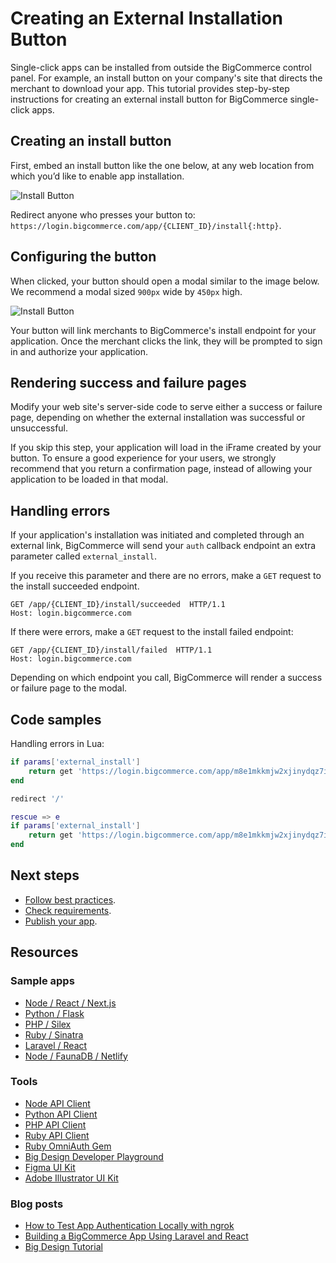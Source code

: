 # Creating an External Installation Button




Single-click apps can be installed from outside the BigCommerce control panel. For example, an install button on your company's site that directs the merchant to download your app. This tutorial provides step-by-step instructions for creating an external install button for BigCommerce single-click apps.


## Creating an install button

First, embed an install button like the one below, at any web location from which you’d like to enable app installation.

![Install Button](https://storage.googleapis.com/bigcommerce-production-dev-center/images/apps/apps-10-buttons-01.png "Install Button")

Redirect anyone who presses your button to: `https://login.bigcommerce.com/app/{CLIENT_ID}/install{:http}`.

## Configuring the button

When clicked, your button should open a modal similar to the image below. We recommend a modal sized `900px` wide by `450px` high.

![Install Button](https://storage.googleapis.com/bigcommerce-production-dev-center/images/apps/apps-10-buttons-02.png "Install Button")

Your button will link merchants to BigCommerce's install endpoint for your application. Once the merchant clicks the link, they will be prompted to sign in and authorize your application.

## Rendering success and failure pages

Modify your web site's server-side code to serve either a success or failure page, depending on whether the external installation was successful or unsuccessful.

If you skip this step, your application will load in the iFrame created by your button. To ensure a good experience for your users, we strongly recommend that you return a confirmation page, instead of allowing your application to be loaded in that modal.

## Handling errors

If your application's installation was initiated and completed through an external link, BigCommerce will send your `auth` callback endpoint an extra parameter called `external_install`.

If you receive this parameter and there are no errors, make a `GET` request to the install succeeded endpoint.


```http copy
GET /app/{CLIENT_ID}/install/succeeded  HTTP/1.1
Host: login.bigcommerce.com
```

If there were errors, make a `GET` request to the install failed endpoint:

```http copy
GET /app/{CLIENT_ID}/install/failed  HTTP/1.1
Host: login.bigcommerce.com
```

Depending on which endpoint you call, BigCommerce will render a success or failure page to the modal.

## Code samples

Handling errors in Lua:

```lua filename="Example: Lua error handling" showLineNumbers copy
if params['external_install']
    return get 'https://login.bigcommerce.com/app/m8e1mkkmjw2xjinydqz7ie05to1y2nk/install/succeeded'
end

redirect '/'

rescue => e
if params['external_install']
    return get 'https://login.bigcommerce.com/app/m8e1mkkmjw2xjinydqz7ie05to1y2nk/install/failed'
end
```

## Next steps
* [Follow best practices](/api-docs/apps/guid/best-practices).
* [Check requirements](/api-docs/apps/guide/requirements).
* [Publish your app](/api-docs/apps/guide/publish).

## Resources

### Sample apps
* [Node / React / Next.js](https://github.com/bigcommerce/sample-app-nodejs)
* [Python / Flask](https://github.com/bigcommerce/hello-world-app-python-flask)
* [PHP / Silex](https://github.com/bigcommerce/hello-world-app-php-silex)
* [Ruby / Sinatra](https://github.com/bigcommerce/hello-world-app-ruby-sinatra)
* [Laravel / React](https://github.com/bigcommerce/laravel-react-sample-app)
* [Node / FaunaDB / Netlify](https://github.com/bigcommerce/channels-app/)

### Tools
* [Node API Client](https://github.com/bigcommerce/node-bigcommerce/)
* [Python API Client](https://github.com/bigcommerce/bigcommerce-api-python)
* [PHP API Client](https://github.com/bigcommerce/bigcommerce-api-php)
* [Ruby API Client](https://github.com/bigcommerce/bigcommerce-api-ruby)
* [Ruby OmniAuth Gem](https://github.com/bigcommerce/omniauth-bigcommerce)
* [Big Design Developer Playground](https://developer.bigcommerce.com/big-design)
* [Figma UI Kit](//figma.com/file/jTVuUkiZ1j3rux8WHG4IKK/BigDesign-UI-Kit?node-id=0%3A1/duplicate)
* [Adobe Illustrator UI Kit](https://design.bigcommerce.com/bigdesign-ui-kit)

### Blog posts
* [How to Test App Authentication Locally with ngrok](https://medium.com/bigcommerce-developer-blog/how-to-test-app-authentication-locally-with-ngrok-149150bfe4cf)
* [Building a BigCommerce App Using Laravel and React](https://medium.com/bigcommerce-developer-blog/building-a-bigcommerce-app-using-laravel-and-react-711ceceb5006)
* [Big Design Tutorial](https://medium.com/bigcommerce-developer-blog/bigdesign-build-native-looking-uis-with-the-bigcommerce-design-system-fb06a01a24f2)
